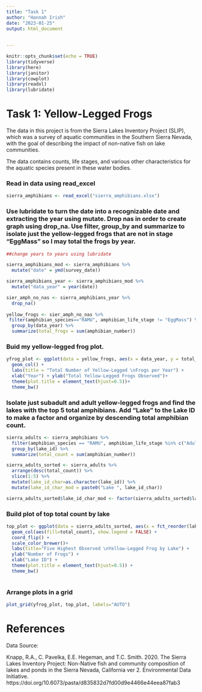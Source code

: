 ```yaml
---
title: "Task 1"
author: "Hannah Irish"
date: "2023-01-25"
output: html_document
   
  
---
```



```r
knitr::opts_chunk$set(echo = TRUE)
library(tidyverse)
library(here)
library(janitor)
library(cowplot)
library(readxl)
library(lubridate)
```


# **Task 1: Yellow-Legged Frogs**


The data in this project is from the Sierra Lakes Inventory Project (SLIP), which was a survey of aquatic communities in the Southern Sierra Nevada, with the goal of describing the impact of non-native fish on lake communities. 

The data contains counts, life stages, and various other characteristics for the aquatic species present in these water bodies.

### Read in data using read_excel
```r
sierra_amphibians <- read_excel("sierra_amphibians.xlsx")
```


### Use lubridate to turn the date into a recognizable date and extracting the year using mutate. Drop nas in order to create graph using drop_na. Use filter, group_by and summarize to isolate just the yellow-legged frogs that are not in stage "EggMass" so I may total the frogs by year.
```r

##change years to years using lubridate

sierra_amphibians_mod <- sierra_amphibians %>%
  mutate("date" = ymd(survey_date))

sierra_amphibians_year <- sierra_amphibians_mod %>%
  mutate("data_year" = year(date))

sier_amph_no_nas <- sierra_amphibians_year %>%
  drop_na()
  
yellow_frogs <- sier_amph_no_nas %>%
 filter(amphibian_species=="RAMU", amphibian_life_stage != "EggMass") %>%
  group_by(data_year) %>%
  summarize(total_frogs = sum(amphibian_number))

```

### Buid my yellow-legged frog plot.
```r

yfrog_plot <- ggplot(data = yellow_frogs, aes(x = data_year, y = total_frogs)) + 
  geom_col() + 
  labs(title = "Total Number of Yellow-Legged \nFrogs per Year") +
  xlab("Year") + ylab("Total Yellow-Legged Frogs Observed")+
  theme(plot.title = element_text(hjust=0.5))+
  theme_bw()

```


### Isolate just subadult and adult yellow-legged frogs and find the lakes with the top 5 total amphibians. Add "Lake" to the Lake ID to make a factor and organize by descending total amphibian count.
```r
sierra_adults <- sierra_amphibians %>%
  filter(amphibian_species == "RAMU", amphibian_life_stage %in% c("Adult", "SubAdult")) %>%
  group_by(lake_id) %>%
  summarize(total_count = sum(amphibian_number))

sierra_adults_sorted <- sierra_adults %>%
  arrange(desc(total_count)) %>%
  slice(1:5) %>%
  mutate(lake_id_char=as.character(lake_id)) %>%
  mutate(lake_id_char_mod = paste0("Lake ", lake_id_char))

sierra_adults_sorted$lake_id_char_mod <- factor(sierra_adults_sorted$lake_id_char_mod)

```

### Build plot of top total count by lake
```r
top_plot <- ggplot(data = sierra_adults_sorted, aes(x = fct_reorder(lake_id_char_mod, desc(total_count)), y = total_count)) + 
  geom_col(aes(fill=total_count), show.legend = FALSE) +
  coord_flip() +
  scale_color_brewer()+
  labs(title="Five Highest Observed \nYellow-Legged Frog by Lake") +
  ylab("Number of Frogs") +
  xlab("Lake ID") +
  theme(plot.title = element_text(hjust=0.5)) +
  theme_bw()
  

```

### Arrange plots in a grid
```r
plot_grid(yfrog_plot, top_plot, labels="AUTO")
```

# **References**

Data Source:

Knapp, R.A., C. Pavelka, E.E. Hegeman, and T.C. Smith. 2020. The Sierra Lakes Inventory Project: Non-Native fish and community composition of lakes and ponds in the Sierra Nevada, California ver 2. Environmental Data Initiative. https://doi.org/10.6073/pasta/d835832d7fd00d9e4466e44eea87fab3
